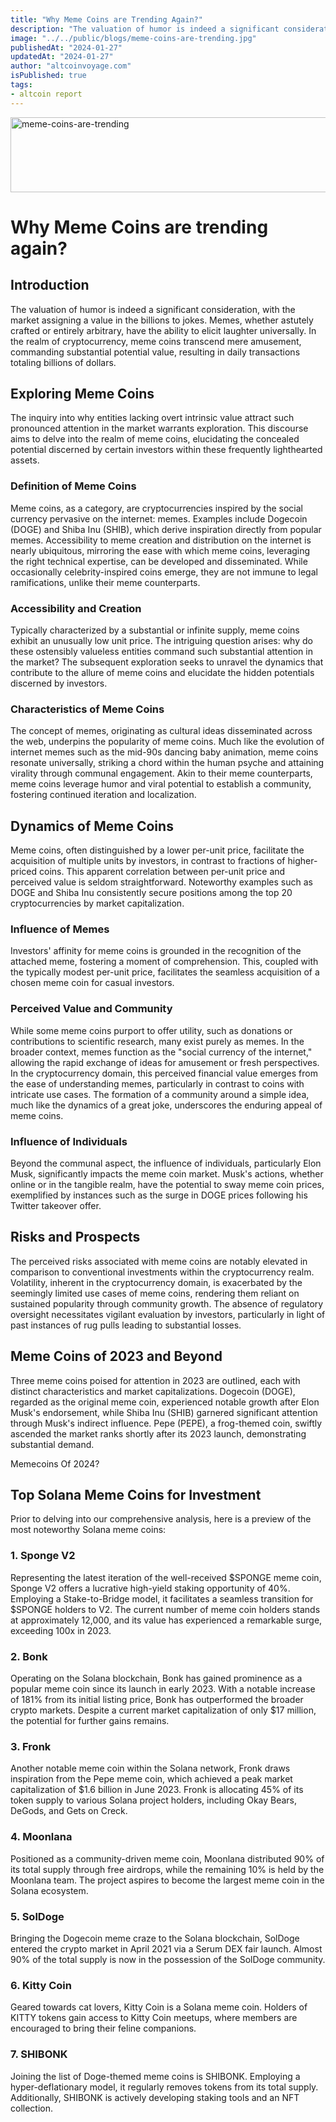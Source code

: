```yaml
---
title: "Why Meme Coins are Trending Again?"
description: "The valuation of humor is indeed a significant consideration, with the market assigning a value in the billions to jokes. Memes, whether astutely crafted or entirely arbitrary, have the ability to elicit laughter universally. In the realm of cryptocurrency, meme coins transcend mere amusement, commanding substantial potential value, resulting in daily transactions totaling billions of dollars."
image: "../../public/blogs/meme-coins-are-trending.jpg"
publishedAt: "2024-01-27"
updatedAt: "2024-01-27"
author: "altcoinvoyage.com"
isPublished: true
tags:
- altcoin report
---
```


<Image
src="/blogs/meme-coins-are-trending.jpg"
width="1024"
height="120"
alt="meme-coins-are-trending"
sizes="100vw"
/>



# Why Meme Coins are trending again?

## Introduction

The valuation of humor is indeed a significant consideration, with the market assigning a value in the billions to jokes. Memes, whether astutely crafted or entirely arbitrary, have the ability to elicit laughter universally. In the realm of cryptocurrency, meme coins transcend mere amusement, commanding substantial potential value, resulting in daily transactions totaling billions of dollars.

## Exploring Meme Coins



The inquiry into why entities lacking overt intrinsic value attract such pronounced attention in the market warrants exploration. This discourse aims to delve into the realm of meme coins, elucidating the concealed potential discerned by certain investors within these frequently lighthearted assets.

### Definition of Meme Coins



Meme coins, as a category, are cryptocurrencies inspired by the social currency pervasive on the internet: memes. Examples include Dogecoin (DOGE) and Shiba Inu (SHIB), which derive inspiration directly from popular memes. Accessibility to meme creation and distribution on the internet is nearly ubiquitous, mirroring the ease with which meme coins, leveraging the right technical expertise, can be developed and disseminated. While occasionally celebrity-inspired coins emerge, they are not immune to legal ramifications, unlike their meme counterparts.

### Accessibility and Creation



Typically characterized by a substantial or infinite supply, meme coins exhibit an unusually low unit price. The intriguing question arises: why do these ostensibly valueless entities command such substantial attention in the market? The subsequent exploration seeks to unravel the dynamics that contribute to the allure of meme coins and elucidate the hidden potentials discerned by investors.


### Characteristics of Meme Coins


The concept of memes, originating as cultural ideas disseminated across the web, underpins the popularity of meme coins. Much like the evolution of internet memes such as the mid-90s dancing baby animation, meme coins resonate universally, striking a chord within the human psyche and attaining virality through communal engagement. Akin to their meme counterparts, meme coins leverage humor and viral potential to establish a community, fostering continued iteration and localization.

## Dynamics of Meme Coins



Meme coins, often distinguished by a lower per-unit price, facilitate the acquisition of multiple units by investors, in contrast to fractions of higher-priced coins. This apparent correlation between per-unit price and perceived value is seldom straightforward. Noteworthy examples such as DOGE and Shiba Inu consistently secure positions among the top 20 cryptocurrencies by market capitalization.

### Influence of Memes


Investors' affinity for meme coins is grounded in the recognition of the attached meme, fostering a moment of comprehension. This, coupled with the typically modest per-unit price, facilitates the seamless acquisition of a chosen meme coin for casual investors.

### Perceived Value and Community



While some meme coins purport to offer utility, such as donations or contributions to scientific research, many exist purely as memes. In the broader context, memes function as the "social currency of the internet," allowing the rapid exchange of ideas for amusement or fresh perspectives. In the cryptocurrency domain, this perceived financial value emerges from the ease of understanding memes, particularly in contrast to coins with intricate use cases. The formation of a community around a simple idea, much like the dynamics of a great joke, underscores the enduring appeal of meme coins.


### Influence of Individuals


Beyond the communal aspect, the influence of individuals, particularly Elon Musk, significantly impacts the meme coin market. Musk's actions, whether online or in the tangible realm, have the potential to sway meme coin prices, exemplified by instances such as the surge in DOGE prices following his Twitter takeover offer.




## Risks and Prospects

The perceived risks associated with meme coins are notably elevated in comparison to conventional investments within the cryptocurrency realm. Volatility, inherent in the cryptocurrency domain, is exacerbated by the seemingly limited use cases of meme coins, rendering them reliant on sustained popularity through community growth. The absence of regulatory oversight necessitates vigilant evaluation by investors, particularly in light of past instances of rug pulls leading to substantial losses.



## Meme Coins of 2023 and Beyond


Three meme coins poised for attention in 2023 are outlined, each with distinct characteristics and market capitalizations. Dogecoin (DOGE), regarded as the original meme coin, experienced notable growth after Elon Musk's endorsement, while Shiba Inu (SHIB) garnered significant attention through Musk's indirect influence. Pepe (PEPE), a frog-themed coin, swiftly ascended the market ranks shortly after its 2023 launch, demonstrating substantial demand.

Memecoins Of 2024? 

## Top Solana Meme Coins for Investment

Prior to delving into our comprehensive analysis, here is a preview of the most noteworthy Solana meme coins:

### 1. Sponge V2
 Representing the latest iteration of the well-received $SPONGE meme coin, Sponge V2 offers a lucrative high-yield staking opportunity of 40%. Employing a Stake-to-Bridge model, it facilitates a seamless transition for $SPONGE holders to V2. The current number of meme coin holders stands at approximately 12,000, and its value has experienced a remarkable surge, exceeding 100x in 2023.

### 2. Bonk
 Operating on the Solana blockchain, Bonk has gained prominence as a popular meme coin since its launch in early 2023. With a notable increase of 181% from its initial listing price, Bonk has outperformed the broader crypto markets. Despite a current market capitalization of only $17 million, the potential for further gains remains.

### 3. Fronk
 Another notable meme coin within the Solana network, Fronk draws inspiration from the Pepe meme coin, which achieved a peak market capitalization of $1.6 billion in June 2023. Fronk is allocating 45% of its token supply to various Solana project holders, including Okay Bears, DeGods, and Gets on Creck.

### 4. Moonlana
 Positioned as a community-driven meme coin, Moonlana distributed 90% of its total supply through free airdrops, while the remaining 10% is held by the Moonlana team. The project aspires to become the largest meme coin in the Solana ecosystem.

### 5. SolDoge
 Bringing the Dogecoin meme craze to the Solana blockchain, SolDoge entered the crypto market in April 2021 via a Serum DEX fair launch. Almost 90% of the total supply is now in the possession of the SolDoge community.

### 6. Kitty Coin
 Geared towards cat lovers, Kitty Coin is a Solana meme coin. Holders of KITTY tokens gain access to Kitty Coin meetups, where members are encouraged to bring their feline companions.

### 7. SHIBONK
 Joining the list of Doge-themed meme coins is SHIBONK. Employing a hyper-deflationary model, it regularly removes tokens from its total supply. Additionally, SHIBONK is actively developing staking tools and an NFT collection.
